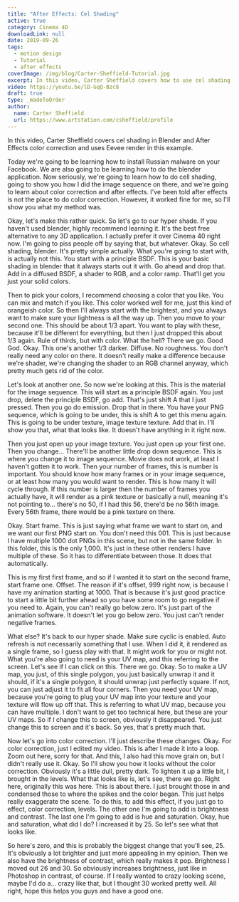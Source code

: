 ```yaml
---
title: "After Effects: Cel Shading"
active: true
category: Cinema 4D
downloadLink: null
date: 2019-09-26
tags:
  - motion design
  - Tutorial
  - after effects
coverImage: /img/blog/Carter-Sheffield-Tutorial.jpg
excerpt: In this video, Carter Sheffield covers how to use cel shading.
video: https://youtu.be/lD-GqQ-Bzc8
draft: true
type: _madeToOrder
author:
  name: Carter Sheffield
  url: https://www.artstation.com/csheffield/profile
---
```


In this video, Carter Sheffield covers cel shading in Blender and After Effects color correction and uses Eevee render in this example. 

Today we're going to be learning how to install Russian malware on your Facebook. We are also going to be learning how to do the blender application. Now seriously, we're going to learn how to do cell shading, going to show you how I did the image sequence on there, and we're going to learn about color correction and after effects. I've been told after effects is not the place to do color correction. However, it worked fine for me, so I'll show you what my method was.

Okay, let's make this rather quick. So let's go to our hyper shade. If you haven't used blender, highly recommend learning it. It's the best free alternative to any 3D application. I actually prefer it over Cinema 40 right now. I'm going to piss people off by saying that, but whatever. Okay. So cell shading, blender. It's pretty simple actually. What you're going to start with, is actually not this. You start with a principle BSDF. This is your basic shading in blender that it always starts out it with. Go ahead and drop that. Add in a diffused BSDF, a shader to RGB, and a color ramp. That'll get you just your solid colors.

Then to pick your colors, I recommend choosing a color that you like. You can mix and match if you like. This color worked well for me, just this kind of orangeish color. So then I'll always start with the brightest, and you always want to make sure your lightness is all the way up. Then you move to your second one. This should be about 1/3 apart. You want to play with these, because it'll be different for everything, but then I just dropped this about 1/3 again. Rule of thirds, but with color. What the hell? There we go. Good God. Okay. This one's another 1/3 darker. Diffuse. No roughness. You don't really need any color on there. It doesn't really make a difference because we're shader, we're changing the shader to an RGB channel anyway, which pretty much gets rid of the color.

Let's look at another one. So now we're looking at this. This is the material for the image sequence. This will start as a principle BSDF again. You just drop, delete the principle BSDF, go add. That's just shift A that I just pressed. Then you go do emission. Drop that in there. You have your PNG sequence, which is going to be under, this is shift A to get this menu again. This is going to be under texture, image texture texture. Add that in. I'll show you that, what that looks like. It doesn't have anything in it right now.

Then you just open up your image texture. You just open up your first one. Then you change... There'll be another little drop down sequence. This is where you change it to image sequence. Movie does not work, at least I haven't gotten it to work. Then your number of frames, this is number is important. You should know how many frames or in your image sequence, or at least how many you would want to render. This is how many it will cycle through. If this number is larger then the number of frames you actually have, it will render as a pink texture or basically a null, meaning it's not pointing to... there's no 50, if I had this 56, there'd be no 56th image. Every 56th frame, there would be a pink texture on there.

Okay. Start frame. This is just saying what frame we want to start on, and we want our first PNG start on. You don't need this 001. This is just because I have multiple 1000 dot PNGs in this scene, but not in the same folder. In this folder, this is the only 1,000. It's just in these other renders I have multiple of these. So it has to differentiate between those. It does that automatically.

This is my first first frame, and so if I wanted it to start on the second frame, start frame one. Offset. The reason if it's offset, 999 right now, is because I have my animation starting at 1000. That is because it's just good practice to start a little bit further ahead so you have some room to go negative if you need to. Again, you can't really go below zero. It's just part of the animation software. It doesn't let you go below zero. You just can't render negative frames.

What else? It's back to our hyper shade. Make sure cyclic is enabled. Auto refresh is not necessarily something that I use. When I did it, it rendered as a single frame, so I guess play with that. It might work for you or might not. What you're also going to need is your UV map, and this referring to the screen. Let's see if I can click on this. There we go. Okay. So to make a UV map, you just, of this single polygon, you just basically unwrap it and it should, if it's a single polygon, it should unwrap just perfectly square. If not, you can just adjust it to fit all four corners. Then you need your UV map, because you're going to plug your UV map into your texture and your texture will flow up off that. This is referring to what UV map, because you can have multiple. I don't want to get too technical here, but these are your UV maps. So if I change this to screen, obviously it disappeared. You just change this to screen and it's back. So yes, that's pretty much that.

Now let's go into color correction. I'll just describe these changes. Okay. For color correction, just I edited my video. This is after I made it into a loop. Zoom out here, sorry for that. And this, I also had this move grain on, but I didn't really use it. Okay. So I'll show you how it looks without the color correction. Obviously it's a little dull, pretty dark. To lighten it up a little bit, I brought in the levels. What that looks like is, let's see, there we go. Right here, originally this was here. This is about there. I just brought those in and condensed those to where the spikes and the color began. This just helps really exaggerate the scene. To do this, to add this effect, if you just go to effect, color correction, levels. The other one I'm going to add is brightness and contrast. The last one I'm going to add is hue and saturation. Okay, hue and saturation, what did I do? I increased it by 25. So let's see what that looks like.

So here's zero, and this is probably the biggest change that you'll see, 25. It's obviously a lot brighter and just more appealing in my opinion. Then we also have the brightness of contrast, which really makes it pop. Brightness I moved out 26 and 30. So obviously increases brightness, just like in Photoshop in contrast, of course. If I really wanted to crazy looking scene, maybe I'd do a... crazy like that, but I thought 30 worked pretty well. All right, hope this helps you guys and have a good one.